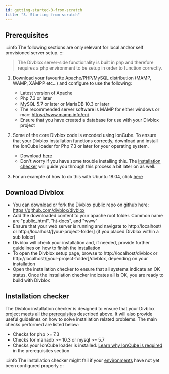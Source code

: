 ```yaml
---
id: getting-started-3-from-scratch
title: "3. Starting from scratch"
---
```



## Prerequisites

:::info
The following sections are only relevant for local and/or self provisioned server setup.
:::

> The Divblox server-side functionality is built in php and therefore requires a php environment to be setup in order to function correctly.

1. Download your favourite Apache/PHP/MySQL distribution (MAMP, WAMP, XAMPP etc...) and configure to use the following:

    - Latest version of Apache
    - Php 7.3 or later
    - MySQL 5.7 or later or MariaDB 10.3 or later
    - The recommended server software is MAMP for either windows or mac: https://www.mamp.info/en/
    - Ensure that you have created a database for use with your Divblox project

2. Some of the core Divblox code is encoded using IonCube. To ensure that your Divblox installation functions correctly, download and install the IonCube loader for Php 7.3 or later for your operating system.

    - Download [here](https://www.ioncube.com/loaders.php)
    - Don't worry if you have some trouble installing this. The [Installation checker](#installation-checker) will guide
    you through this process a bit later on as well.

3. For an example of how to do this with Ubuntu 18.04, click [here](linux-deployment#Install-Ubuntu-18.04-image)

## Download Divblox

-   You can download or fork the Divblox public repo on github here: https://github.com/divblox/divblox
-   Add the downloaded content to your apache root folder. Common name are "public_html", "ht-docs", and "www"
-   Ensure that your web server is running and navigate to http://localhost/ or http://localhost/[your-project-folder] (if you placed Divblox within a sub folder)
-   Divblox will check your installation and, if needed, provide further guidelines on how to finish the installation
-   To open the Divblox setup page, browse to http://localhost/divblox or http://localhost/[your-project-folder]/divblox, depending on your installation
-   Open the installation checker to ensure that all systems indicate an OK status. Once the installation checker indicates all is OK, you are ready to build with Divblox

## Installation checker

The Divblox installation checker is designed to ensure that your Divblox project meets all the [prerequisites](#prerequisites) described above. It will also provide useful guidelines on how to solve installation related problems.
The main checks performed are listed below:

-   Checks for php >= 7.3
-   Checks for mariadb >= 10.3 or mysql >= 5.7
-   Checks your IonCube loader is installed. [Learn why IonCube is required](#prerequisites) in the prerequisites section

:::info
The installation checker might fail if your [environments](the-basics.md?id=environments) have not yet been configured properly
:::
